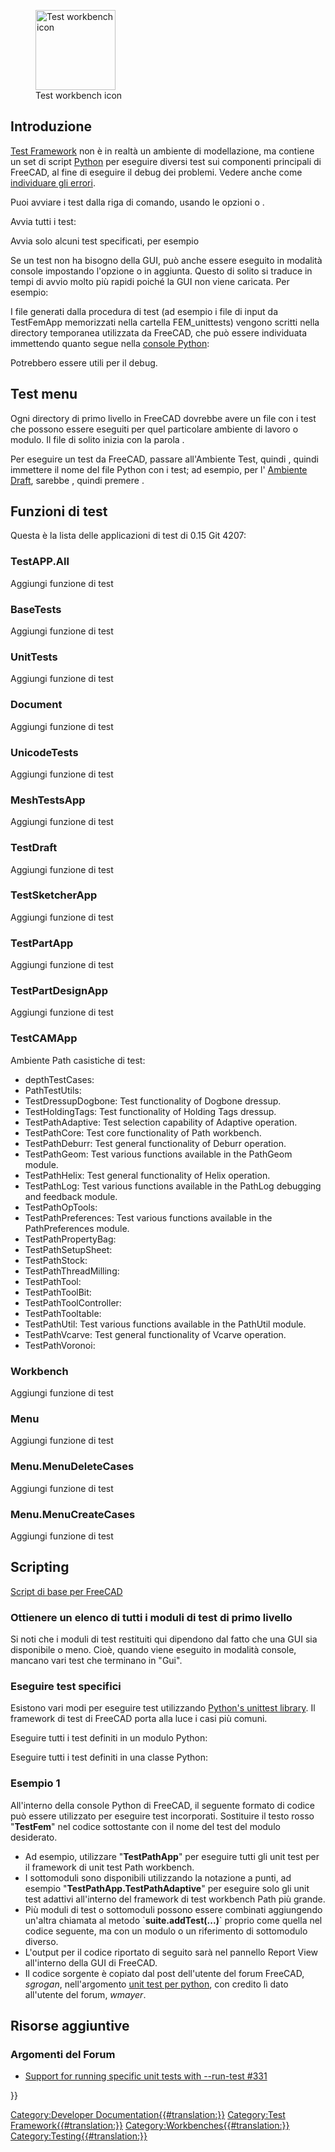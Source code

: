 <languages/>

{{Docnav/it
|[[Debugging/it|Debugging]]
|[[FreeCAD_Build_Tool/it|Strumento di compilazione di FreeCAD]]
}}

{{VeryImportantMessage|Dalla versione 1.1 questo ambiente di lavoro è disabilitato per impostazione predefinita. Vedere [[Workbenches/it#Current|Ambienti]].}}

[[Image:Workbench_Test.svg|thumb|128px|Test workbench icon]]

{{TOCright}}

<span id="Introduction"></span>
== Introduzione ==

[[Testing/it|Test Framework]] non è in realtà un ambiente di modellazione, ma contiene un set di script [[Python/it|Python]] per eseguire diversi test sui componenti principali di FreeCAD, al fine di eseguire il debug dei problemi. Vedere anche come [[debugging/it|individuare gli errori]].

Puoi avviare i test dalla riga di comando, usando le opzioni {{incode|-t}} o {{incode|--run-test}}.

Avvia tutti i test:

{{Code|code=
freecad --run-test 0
}}

Avvia solo alcuni test specificati, per esempio

{{Code|code=
freecad -t TestDraft
}}

Se un test non ha bisogno della GUI, può anche essere eseguito in modalità console impostando l'opzione {{incode|-c}} o {{incode|--console}} in aggiunta. Questo di solito si traduce in tempi di avvio molto più rapidi poiché la GUI non viene caricata. Per esempio:

{{Code|code=
freecad -c -t TestPartDesignApp
}}

I file generati dalla procedura di test (ad esempio i file di input da TestFemApp memorizzati nella cartella FEM_unittests) vengono scritti nella directory temporanea utilizzata da FreeCAD, che può essere individuata immettendo quanto segue nella [[Python_console/it|console Python]]:

{{Code|code=
App.getTempPath()
}}

Potrebbero essere utili per il debug.

== Test menu ==

Ogni directory di primo livello in FreeCAD dovrebbe avere un file con i test che possono essere eseguiti per quel particolare ambiente di lavoro o modulo. Il file di solito inizia con la parola {{incode|Test}}.

Per eseguire un test da FreeCAD, passare all'Ambiente Test, quindi {{MenuCommand|Test commands → TestToolsGui → Self test → Select test name}}, quindi immettere il nome del file Python con i test; ad esempio, per l' [[Draft Workbench/it| Ambiente Draft]], sarebbe {{MenuCommand|TestDraft}}, quindi premere {{Button|Start}}.

<span id="Test_functions"></span>
== Funzioni di test ==

Questa è la lista delle applicazioni di test di 0.15 Git 4207:

=== TestAPP.All ===

Aggiungi funzione di test

=== BaseTests ===

Aggiungi funzione di test

=== UnitTests ===

Aggiungi funzione di test

=== Document ===

Aggiungi funzione di test

=== UnicodeTests ===

Aggiungi funzione di test

=== MeshTestsApp ===

Aggiungi funzione di test

=== TestDraft ===

Aggiungi funzione di test

=== TestSketcherApp ===

Aggiungi funzione di test

=== TestPartApp ===

Aggiungi funzione di test

=== TestPartDesignApp ===

Aggiungi funzione di test

=== TestCAMApp ===

Ambiente Path casistiche di test:
* depthTestCases: 
* PathTestUtils: 
* TestDressupDogbone: Test functionality of Dogbone dressup.
* TestHoldingTags: Test functionality of Holding Tags dressup.
* TestPathAdaptive: Test selection capability of Adaptive operation.
* TestPathCore: Test core functionality of Path workbench.
* TestPathDeburr: Test general functionality of Deburr operation.
* TestPathGeom: Test various functions available in the PathGeom module.
* TestPathHelix: Test general functionality of Helix operation.
* TestPathLog: Test various functions available in the PathLog debugging and feedback module.
* TestPathOpTools: 
* TestPathPreferences: Test various functions available in the PathPreferences module.
* TestPathPropertyBag: 
* TestPathSetupSheet: 
* TestPathStock: 
* TestPathThreadMilling: 
* TestPathTool: 
* TestPathToolBit: 
* TestPathToolController: 
* TestPathTooltable: 
* TestPathUtil: Test various functions available in the PathUtil module.
* TestPathVcarve: Test general functionality of Vcarve operation.
* TestPathVoronoi:

=== Workbench ===

Aggiungi funzione di test

=== Menu ===

Aggiungi funzione di test

=== Menu.MenuDeleteCases ===

Aggiungi funzione di test

=== Menu.MenuCreateCases ===

Aggiungi funzione di test

==Scripting==

{{Emphasis|Vedere anche:}} [[FreeCAD_Scripting_Basics/it|Script di base per FreeCAD]]

<span id="Get_a_list_of_all_top-level_test_modules"></span>
===Ottienere un elenco di tutti i moduli di test di primo livello===

{{Code|code=
FreeCAD.__unit_test__
}}

Si noti che i moduli di test restituiti qui dipendono dal fatto che una GUI sia disponibile o meno. Cioè, quando viene eseguito in modalità console, mancano vari test che terminano in "Gui".

<span id="Run_specific_tests"></span>
===Eseguire test specifici===

Esistono vari modi per eseguire test utilizzando [https://docs.python.org/3/library/unittest.html Python's unittest library]. Il framework di test di FreeCAD porta alla luce i casi più comuni.

Eseguire tutti i test definiti in un modulo Python:
{{Code|code=
import Test, TestFemApp
Test.runTestsFromModule(TestFemApp)
}}

Eseguire tutti i test definiti in una classe Python:
{{Code|code=
import Test, femtest.app.test_solver_calculix
Test.runTestsFromClass(femtest.app.test_solver_calculix.TestSolverCalculix)
}}

<span id="Example_1"></span>
===Esempio 1===

All'interno della console Python di FreeCAD, il seguente formato di codice può essere utilizzato per eseguire test incorporati. Sostituire il testo rosso "'''TestFem'''" nel codice sottostante con il nome del test del modulo desiderato.
* Ad esempio, utilizzare "'''TestPathApp'''" per eseguire tutti gli unit test per il framework di unit test Path workbench.
* I sottomoduli sono disponibili utilizzando la notazione a punti, ad esempio "'''TestPathApp.TestPathAdaptive'''" per eseguire solo gli unit test adattivi all'interno del framework di test workbench Path più grande.
* Più moduli di test o sottomoduli possono essere combinati aggiungendo un'altra chiamata al metodo `'''suite.addTest(...)'''` proprio come quella nel codice seguente, ma con un modulo o un riferimento di sottomodulo diverso.
* L'output per il codice riportato di seguito sarà nel pannello Report View all'interno della GUI di FreeCAD.
* Il codice sorgente è copiato dal post dell'utente del forum FreeCAD, ''sgrogan'', nell'argomento [https://forum.freecad.org/viewtopic.php?style=3&p=153251#p153251 unit test per python], con credito lì dato all'utente del forum, ''wmayer''.

{{Code|code=
import unittest
suite = unittest.TestSuite()
suite.addTest(unittest.defaultTestLoader.loadTestsFromName("TestFem"))
r = unittest.TextTestRunner()
r.run(suite)
}}

<span id="Additional_Resources"></span>
==Risorse aggiuntive==

<span id="Forum_Topics"></span>
===Argomenti del Forum===

* [https://forum.freecad.org/viewtopic.php?style=3&f=27&t=18379 Support for running specific unit tests with --run-test #331]


{{Docnav/it
|[[Debugging/it|Debugging]]
|[[FreeCAD_Build_Tool/it|Strumento di compilazione di FreeCAD]]
}}

<!--T:21-->
{{Userdocnavi{{#translation:}}}}
[[Category:Developer Documentation{{#translation:}}]]
[[Category:Test Framework{{#translation:}}]]
[[Category:Workbenches{{#translation:}}]]
[[Category:Testing{{#translation:}}]]